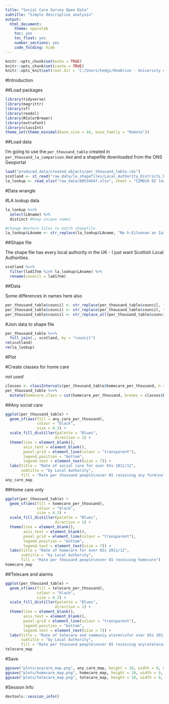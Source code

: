 ```yaml
---
title: "Social Care Survey Open Data"
subtitle: "Simple descriptive analysis"
output: 
  html_document:
    theme: spacelab
    toc: yes
    toc_float: yes
    number_sections: yes
    code_folding: hide
---
```


```r
knitr::opts_chunk$set(echo = TRUE)
knitr::opts_chunk$set(cache = TRUE)
knitr::opts_knit$set(root.dir = 'C:/Users/hedgi/OneDrive - University of Glasgow/GitHub/social_care_open_data')
```

#Introduction

##Load packages

```r
library(tidyverse)
library(magrittr)
library(sf)
library(readxl)
library(RColorBrewer)
library(extrafont)
library(classInt)
theme_set(theme_minimal(base_size = 16, base_family = "Roboto"))
```


##Load data

I'm going to use the `per_thousand_table` created in `per_thousand_la_comparison.Rmd` and a shapefile downloaded from the ONS Geoportal


```r
load("produced_data/created_objects/per_thousand_table.rds")
scotland <- st_read("raw_data/la_shapefiles/Local_Authority_Districts_December_2017_Full_Clipped_Boundaries_in_Great_Britain.shp")
la_lookup <- read_xlsx("raw_data/00534447.xlsx", sheet = "SIMD16 DZ look-up data")
```


#Data wrangle

#LA lookup data

```r
la_lookup %<>% 
  select(LAname) %>% 
  distinct #Keep unique names 

#Change Western Isles to match shapefile
la_lookup$LAname <- str_replace(la_lookup$LAname, "Na h-Eileanan an Iar", "Na h-Eileanan Siar") 
```

##Shape file

The shape file has every local authority in the UK - I just want Scottish Local Authorities. 

```r
scotland %<>%
  filter(lad17nm %in% la_lookup$LAname) %>% 
  rename(council = lad17nm)
```

##Data

Some differences in names here also

```r
per_thousand_table$council <- str_replace(per_thousand_table$council, "Edinburgh, City of", "City of Edinburgh")
per_thousand_table$council <- str_replace(per_thousand_table$council, "Eilean Siar", "Na h-Eileanan Siar")
per_thousand_table$council <- str_replace_all(per_thousand_table$council, "&", "and")

```

#Join data to shape file

```r
per_thousand_table %<>%
  full_join(., scotland, by = "council")
rm(scotland)
rm(la_lookup)
```

#Plot

#Create classes for home care

*not used*

```r
classes <- classIntervals(per_thousand_table$homecare_per_thousand, n = 5, style = "jenks")
per_thousand_table %<>%
  mutate(homecare_class = cut(homecare_per_thousand, breaks = classes$brks, include.lowest = TRUE))
```

##Any social care

```r
ggplot(per_thousand_table) +
  geom_sf(aes(fill = any_care_per_thousand),
              colour = "black",
              size = 0.3) +
  scale_fill_distiller(palette = "Blues",
                      direction = 1) +
  theme(line = element_blank(),
        axis.text = element_blank(),
        panel.grid = element_line(colour = "transparent"),
        legend.position = "bottom",
        legend.text = element_text(size = 7)) +
  labs(title = "Rate of social care for over 65s 2011/12",
       subtitle = "by Local Authority",
       fill = "Rate per thousand people\nover 65 receiving any form\nof social care") -> any_care_map
any_care_map
```

##Home care only

```r
ggplot(per_thousand_table) +
  geom_sf(aes(fill = homecare_per_thousand),
              colour = "black",
              size = 0.3) +
  scale_fill_distiller(palette = "Blues",
                      direction = 1) +
  theme(line = element_blank(),
        axis.text = element_blank(),
        panel.grid = element_line(colour = "transparent"),
        legend.position = "bottom",
        legend.text = element_text(size = 7)) +
  labs(title = "Rate of homecare for over 65s 2011/12",
       subtitle = "by Local Authority",
       fill = "Rate per thousand people\nover 65 receiving homecare") -> homecare_map
homecare_map
```


##Telecare and alarms

```r
ggplot(per_thousand_table) +
  geom_sf(aes(fill = telecare_per_thousand),
              colour = "black",
              size = 0.3) +
  scale_fill_distiller(palette = "Blues",
                      direction = 1) +
  theme(line = element_blank(),
        axis.text = element_blank(),
        panel.grid = element_line(colour = "transparent"),
        legend.position = "bottom",
        legend.text = element_text(size = 7)) +
  labs(title = "Rate of telecare and communiy alarms\nfor over 65s 2011/12",
       subtitle = "by Local Authority",
       fill = "Rate per thousand people\nover 65 receiving any\ntelecare or community alarm\nservices") -> telecare_map
telecare_map
```




#Save

```r
ggsave("plots/anycare_map.png", any_care_map, height = 10, width = 9, dpi = 600)
ggsave("plots/homecare_map.png", homecare_map, height = 10, width = 9, dpi = 600)
ggsave("plots/telecare_map.png", telecare_map, height = 10, width = 9, dpi = 600)
```


#Session Info

```r
devtools::session_info()
```


